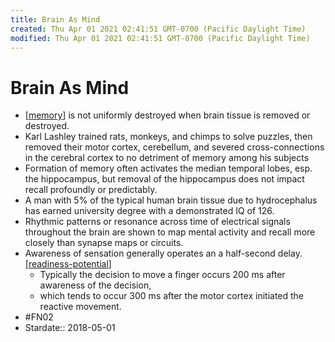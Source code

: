 ```yaml
---
title: Brain As Mind
created: Thu Apr 01 2021 02:41:51 GMT-0700 (Pacific Daylight Time)
modified: Thu Apr 01 2021 02:41:51 GMT-0700 (Pacific Daylight Time)
---
```


# Brain As Mind

- [[memory]] is not uniformly destroyed when brain tissue is removed or destroyed.
- Karl Lashley trained rats, monkeys, and chimps to solve puzzles, then removed their motor cortex, cerebellum, and severed cross-connections in the cerebral cortex to no detriment of memory among his subjects
- Formation of memory often activates the median temporal lobes, esp. the hippocampus, but removal of the hippocampus does not impact recall profoundly or predictably.
- A man with 5% of the typical human brain tissue due to hydrocephalus has earned university degree with a demonstrated IQ of 126.
- Rhythmic patterns or resonance across time of electrical signals throughout the brain are shown to map mental activity and recall more closely than synapse maps or circuits.
- Awareness of sensation generally operates an a half-second delay. [[readiness-potential]]
  - Typically the decision to move a finger occurs 200 ms after awareness of the decision,
  - which tends to occur 300 ms after the motor cortex initiated the reactive movement.
- #FN02
- Stardate:: 2018-05-01

[//begin]: # "Autogenerated link references for markdown compatibility"
[memory]: memory "Memory"
[readiness-potential]: readiness-potential "readiness potential"
[//end]: # "Autogenerated link references"
